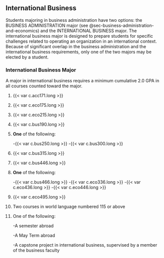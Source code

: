 ## International Business {#sec-international-business}

Students majoring in business administration have two options: the BUSINESS ADMINISTRATION major (see @sec-business-administration-and-economics) and the INTERNATIONAL BUSINESS major. The international business major is designed to prepare students for specific challenges related to operating an organization in an international context. Because of significant overlap in the business administration and the international business requirements, only one of the two majors may be elected by a student.  

### International Business Major
A major in international business requires a minimum cumulative 2.0 GPA in all courses counted toward the major.

1. {{< var c.acc171.long >}}
2. {{< var c.eco175.long >}}
3. {{< var c.eco215.long >}}
4. {{< var c.bus190.long >}}
5. **One** of the following:

	-{{< var c.bus250.long >}}
	-{{< var c.bus300.long >}}

6. {{< var c.bus315.long >}}
7. {{< var c.bus446.long >}}
8. **One** of the following:

	-{{< var c.bus466.long >}}
	-{{< var c.eco336.long >}}
	-{{< var c.eco436.long >}}
	-{{< var c.eco446.long >}}

9. {{< var c.eco495.long >}}
10. Two courses in world language numbered 115 or above
11. One of the following:

	-A semester abroad

	-A May Term abroad

	-A capstone project in international business, supervised by a member of the business faculty
















